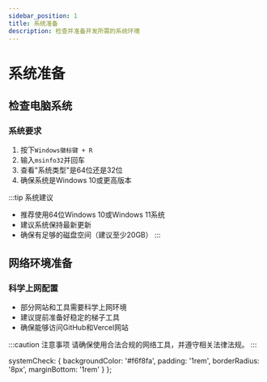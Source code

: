 ```yaml
---
sidebar_position: 1
title: 系统准备
description: 检查并准备开发所需的系统环境
---
```



# 系统准备

## 检查电脑系统

### 系统要求
<div className="system-check">

1. 按下`Windows徽标键 + R`
2. 输入`msinfo32`并回车
3. 查看"系统类型"是64位还是32位
4. 确保系统是Windows 10或更高版本

:::tip 系统建议
- 推荐使用64位Windows 10或Windows 11系统
- 建议系统保持最新更新
- 确保有足够的磁盘空间（建议至少20GB）
:::

</div>

## 网络环境准备

### 科学上网配置
- 部分网站和工具需要科学上网环境
- 建议提前准备好稳定的梯子工具
- 确保能够访问GitHub和Vercel网站

:::caution 注意事项
请确保使用合法合规的网络工具，并遵守相关法律法规。
:::

  systemCheck: {
    backgroundColor: '#f6f8fa',
    padding: '1rem',
    borderRadius: '8px',
    marginBottom: '1rem'
  }
}; 